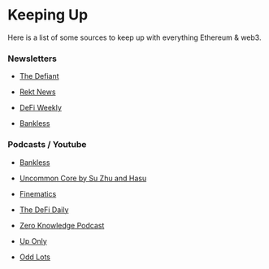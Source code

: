 # Keeping Up

Here is a list of some sources to keep up with everything Ethereum & web3.

### Newsletters

- [The Defiant](https://newsletter.thedefiant.io/welcome)

- [Rekt News](https://www.rekt.news/)

- [DeFi Weekly](https://defiweekly.substack.com/)

- [Bankless](https://newsletter.banklesshq.com/)

### Podcasts / Youtube

- [Bankless](http://podcast.banklesshq.com/)

- [Uncommon Core by Su Zhu and Hasu](https://uncommoncore.co/podcast/)

- [Finematics](https://www.youtube.com/channel/UCh1ob28ceGdqohUnR7vBACA?view_as=subscriber)

- [‎The DeFi Daily](https://podcasts.apple.com/us/podcast/the-defi-daily/id1529222113)

- [Zero Knowledge Podcast](https://zeroknowledge.fm/)

- [Up Only](https://uponly.tv/)

- [‎Odd Lots](https://podcasts.apple.com/us/podcast/odd-lots/id1056200096)

